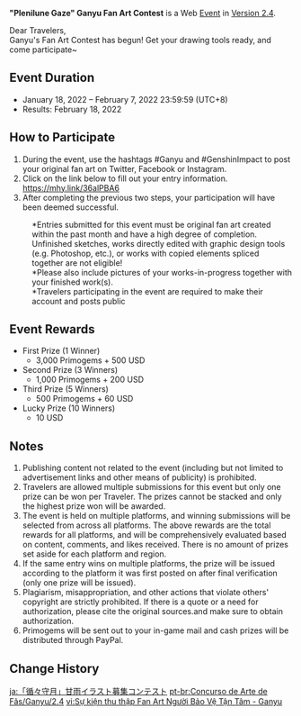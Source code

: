 {{Event
|name              = "Plenilune Gaze" Ganyu Fan Art Contest 2022-01-18
|image             = Plenilune Gaze Ganyu Fan Art Contest.png
|type              = Web
|type2             = Submission
|time_known        = yes
|time_start        = 2022-01-18 12:00:00
|time_start_offset = GMT+8
|time_end          = 2022-02-07 23:59:59
|time_end_offset   = GMT+8
|link              = https://genshin.hoyoverse.com/en/news/detail/18728
}}
'''"Plenilune Gaze" Ganyu Fan Art Contest''' is a Web [[Event]] in [[Version 2.4]].

Dear Travelers,<br />
Ganyu's Fan Art Contest has begun! Get your drawing tools ready, and come participate~

==Event Duration==
* January 18, 2022 – February 7, 2022 23:59:59 (UTC+8)
* Results: February 18, 2022

==How to Participate==
# During the event, use the hashtags #Ganyu and #GenshinImpact to post your original fan art on Twitter, Facebook or Instagram.
# Click on the link below to fill out your entry information.<br />https://mhy.link/36alPBA6
# After completing the previous two steps, your participation will have been deemed successful.
:<nowiki>*</nowiki>Entries submitted for this event must be original fan art created within the past month and have a high degree of completion. Unfinished sketches, works directly edited with graphic design tools (e.g. Photoshop, etc.), or works with copied elements spliced together are not eligible!
:<nowiki>*</nowiki>Please also include pictures of your works-in-progress together with your finished work(s).
:<nowiki>*</nowiki>Travelers participating in the event are required to make their account and posts public

==Event Rewards==
* First Prize (1 Winner)
** 3,000 Primogems + 500 USD
* Second Prize (3 Winners)
** 1,000 Primogems + 200 USD
* Third Prize (5 Winners)
** 500 Primogems + 60 USD
* Lucky Prize (10 Winners)
** 10 USD

==Notes==
# Publishing content not related to the event (including but not limited to advertisement links and other means of publicity) is prohibited.
# Travelers are allowed multiple submissions for this event but only one prize can be won per Traveler. The prizes cannot be stacked and only the highest prize won will be awarded.
# The event is held on multiple platforms, and winning submissions will be selected from across all platforms. The above rewards are the total rewards for all platforms, and will be comprehensively evaluated based on content, comments, and likes received. There is no amount of prizes set aside for each platform and region.
# If the same entry wins on multiple platforms, the prize will be issued according to the platform it was first posted on after final verification (only one prize will be issued).
# Plagiarism, misappropriation, and other actions that violate others' copyright are strictly prohibited. If there is a quote or a need for authorization, please cite the original sources.and make sure to obtain authorization.
# Primogems will be sent out to your in-game mail and cash prizes will be distributed through PayPal.

==Change History==
{{Change History|2.4}}

[[ja:「循々守月」甘雨イラスト募集コンテスト]]
[[pt-br:Concurso de Arte de Fãs/Ganyu/2.4]]
[[vi:Sự kiện thu thập Fan Art Người Bảo Vệ Tận Tâm - Ganyu]]